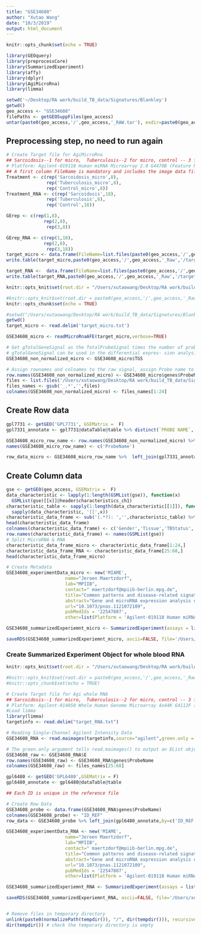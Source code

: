 ```yaml
---
title: "GSE34608"
author: "Xutao Wang"
date: "10/3/2019"
output: html_document
---
```


```r
knitr::opts_chunk$set(echo = TRUE)
```

```r
library(GEOquery)
library(preprocessCore)
library(SummarizedExperiment)
library(affy)
library(dplyr)
library(AgiMicroRna)
library(limma)
```

```r
setwd('~/Desktop/RA work/build_TB_data/Signatures/Blankley')
getwd()
geo_access <- "GSE34608"
filePaths <- getGEOSuppFiles(geo_access)
untar(paste0(geo_access,'/',geo_access,'_RAW.tar'), exdir=paste0(geo_access,'/',geo_access,'_Raw'))
```

## Preprocessing step, no need to run again
```r
# Create Target file for AgiMicroRna
## Sarcoidosis--1 for micro,  Tuberculosis--2 for micro, control -- 3 for micro 
# Platform: Agilent-019118 Human miRNA Microarray 2.0 G4470B (Feature Number version)
## A first column FileName is mandatory and includes the image data files names. A second column Treatment is also mandatory and includes the treatment effect. The third column, GErep is also mandatory, and includes the treatment effect in a numeric code
Treatment <- c(rep('Sarcoidosis_micro',8),
               rep('Tuberculosis_micro',8),
               rep('Control_micro',8))
Treatment_RNA <- c(rep('Sarcoidosis',18),
               rep('Tuberculosis',8),
               rep('Control',18))

GErep <- c(rep(1,8),
              rep(2,8),
               rep(3,8))

GErep_RNA <- c(rep(1,18),
              rep(2,8),
               rep(3,18))
target_micro <- data.frame(FileName=list.files(paste0(geo_access,'/',geo_access,'_Raw'),pattern = "txt.gz.*")[1:24],Treatment=Treatment,GErep=GErep)
write.table(target_micro,paste0(geo_access,'/',geo_access,'_Raw','/target_micro.txt'),sep='\t')

target_RNA <-  data.frame(FileName=list.files(paste0(geo_access,'/',geo_access,'_Raw'),pattern = "txt.gz.*")[25:68],Treatment=Treatment_RNA,GErep=GErep_RNA)
write.table(target_RNA,paste0(geo_access,'/',geo_access,'_Raw','/target_RNA.txt'),sep='\t')
```

```r
knitr::opts_knit$set(root.dir = "/Users/xutaowang/Desktop/RA work/build_TB_data/Signatures/Blankley/GSE34608/GSE34608_Raw")

#knitr::opts_knit$set(root.dir = paste0(geo_access,'/',geo_access,'_Raw'))
knitr::opts_chunk$set(echo = TRUE)
```

```r
#setwd("/Users/xutaowang/Desktop/RA work/build_TB_data/Signatures/Blankley/GSE34608/GSE34608_Raw")
getwd()
target_micro <- read.delim('target_micro.txt')

GSE34608_micro <- readMicroRnaAFE(target_micro,verbose=TRUE)

# Get gTotalGeneSignal as the TotalProbeSignal times the number of probes per gene. 
# gTotalGeneSignal can be used in the differential expres- sion analysis after a possible normalization step
GSE34608_non_normalized_micro <- GSE34608_micro$TGS

# Assign rownames and colnames to the raw signal, assign Probe name to the row
row.names(GSE34608_non_normalized_micro) <- GSE34608_micro$genes$ProbeName
files <- list.files('/Users/xutaowang/Desktop/RA work/build_TB_data/Signatures/Blankley/GSE34608/GSE34608_Raw',pattern = "txt.gz.*")
files_names <- gsub('_.*','',files)
colnames(GSE34608_non_normalized_micro) <- files_names[1:24]
```

## Create Row data
```r
gpl7731 <- getGEO('GPL7731', GSEMatrix =  F)
gpl7331_annotate <- gpl7731@dataTable@table %>% distinct(`PROBE NAME`, .keep_all = TRUE) %>% filter(`PROBE NAME`!='')

GSE34608_micro_row_name <- row.names(GSE34608_non_normalized_micro) %>% data.frame()
names(GSE34608_micro_row_name) <- c('ProbeName')

row_data_micro <- GSE34608_micro_row_name %>%  left_join(gpl7331_annotate, by=c('ProbeName'='PROBE NAME')) %>% DataFrame()
```

## Create Column data
```r
gse <- getGEO(geo_access, GSEMatrix =  F)
data_characteristic <- lapply(1:length(GSMList(gse)), function(x)  
  GSMList(gse)[[x]]@header$characteristics_ch1)
characteristic_table <- sapply(1:length(data_characteristic[[1]]), function(x) 
  sapply(data_characteristic, '[[',x)) 
characteristic_data_frame <- sub('(.*?): ','',characteristic_table) %>% DataFrame()
head(characteristic_data_frame)
colnames(characteristic_data_frame) <- c('Gender','Tissue','TBStatus','Subject')
row.names(characteristic_data_frame) <- names(GSMList(gse))
# Split MicroRNA & RNA
characteristic_data_frame_micro <- characteristic_data_frame[1:24,]
characteristic_data_frame_RNA <- characteristic_data_frame[25:68,]
head(characteristic_data_frame_micro)
```

```r
# Create Metadata
GSE34608_experimentData_micro <- new('MIAME',
                      name="Jeroen Maertzdorf",
                      lab="MPIIB",
                      contact=" maertzdorf@mpiib-berlin.mpg.de",
                      title="Common patterns and disease-related signatures in tuberculosis and sarcoidosis.",
                      abstract="Gene and microRNA expression analysis of whole blood RNA from tuberculosis and sarcoidosis patients and healthy controls",
                      url="10.1073/pnas.1121072109",
                      pubMedIds = '22547807',
                      other=list(Platform = 'Agilent-019118 Human miRNA Microarray 2.0 G4470B (Feature Number version) GPL7731'))

GSE34608_summarizedExperiemnt_micro <- SummarizedExperiment(assays = list(GSE34608_non_normalized_micro= as.matrix(GSE34608_non_normalized_micro)), colData = characteristic_data_frame_micro, rowData = row_data_micro, metadata = list(GSE34608_experimentData_micro)); GSE34608_summarizedExperiemnt_micro

```

```r
saveRDS(GSE34608_summarizedExperiemnt_micro, ascii=FALSE, file='/Users/xutaowang/Desktop/RA work/build_TB_data/Signatures/Blankley/GSE34608/GSE34608_summarizedExperiemnt_micro.RDS')
```


### Create Summarized Experiment Object for whole blood RNA

```r
knitr::opts_knit$set(root.dir = "/Users/xutaowang/Desktop/RA work/build_TB_data/Signatures/Blankley/GSE34608/GSE34608_Raw")

#knitr::opts_knit$set(root.dir = paste0(geo_access,'/',geo_access,'_Raw'))
#knitr::opts_chunk$set(echo = TRUE)
```

```r
# Create Target file for Agi whole RNA
## Sarcoidosis--1 for micro,  Tuberculosis--2 for micro, control -- 3 for micro 
# Platform: Agilent-014850 Whole Human Genome Microarray 4x44K G4112F (Probe Name version)
#Load limma
library(limma)
targetinfo <- read.delim("target_RNA.txt")

# Reading Single-Channel Agilent Intensity Data
GSE34608_RNA <- read.maimages(targetinfo,source="agilent",green.only = TRUE)

# The green.only argument tells read.maimages() to output an EList object instead an RGList. The raw intensities will be stored in the E component of the data object
GSE34608_raw <- GSE34608_RNA$E
row.names(GSE34608_raw) <- GSE34608_RNA$genes$ProbeName
colnames(GSE34608_raw) <- files_names[25:68]
```

```r
gpl6480 <- getGEO('GPL6480',GSEMatrix = F) 
gpl6480_annotate <- gpl6480@dataTable@table

## Each ID is unique in the reference file

# Create Row Data
GSE34608_probe <- data.frame(GSE34608_RNA$genes$ProbeName)
colnames(GSE34608_probe) <- "ID_REF"
row_data <- GSE34608_probe %>% left_join(gpl6480_annotate,by=c('ID_REF'='ID')) %>% DataFrame()
```

```r
GSE34608_experimentData_RNA <- new('MIAME',
                      name="Jeroen Maertzdorf",
                      lab="MPIIB",
                      contact=" maertzdorf@mpiib-berlin.mpg.de",
                      title="Common patterns and disease-related signatures in tuberculosis and sarcoidosis.",
                      abstract="Gene and microRNA expression analysis of whole blood RNA from tuberculosis and sarcoidosis patients and healthy controls",
                      url="10.1073/pnas.1121072109",
                      pubMedIds = '22547807',
                      other=list(Platform = 'Agilent-019118 Human miRNA Microarray 2.0 G4470B (Feature Number version) GPL6480'))

GSE34608_summarizedExperiemnt_RNA <- SummarizedExperiment(assays = list(GSE34608_non_normalized_RNA= as.matrix(GSE34608_raw)), colData = characteristic_data_frame_RNA, rowData = row_data, metadata = list(GSE34608_experimentData_RNA)); GSE34608_summarizedExperiemnt_RNA
```

```r
saveRDS(GSE34608_summarizedExperiemnt_RNA, ascii=FALSE, file='/Users/xutaowang/Desktop/RA work/build_TB_data/Signatures/Blankley/GSE34608/GSE34608_summarizedExperiemnt_RNA.RDS')


# Remove files in temporary directory
unlink(paste0(normalizePath(tempdir()), "/", dir(tempdir())), recursive = TRUE)
dir(tempdir()) # check the temporary directory is empty
```

















